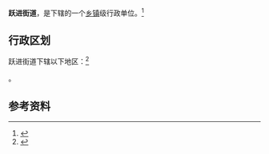 {{中国乡级行政区|21/08/02/004/000}}

'''跃进街道'''，是{{PRC admin/fullname|21/08/02/004/000|3}}下辖的一个[[乡镇|乡镇]]级行政单位。<ref>{{PRC admin/ref sgc|{{PRC admin/parent|21/08/02/004/000}}}}</ref>

== 行政区划 ==

跃进街道下辖以下地区：<ref>{{PRC admin/ref sgc|21/08/02/004/000}}</ref>

{{PRC admin/children|21/08/02/004/000}}。

== 参考资料 ==

{{reflist}}

{{辽宁行政区划小作品}}
{{PRC admin/navcat|21/08/02/004/000}}